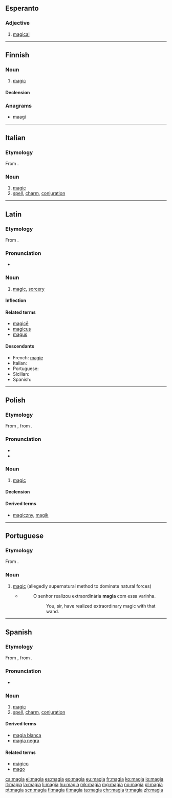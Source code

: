 {{also|màgia}}
==Esperanto==

===Adjective===
{{eo-adj}}

# [[magical]]

----

==Finnish==

===Noun===
{{fi-noun}}

# [[magic]]

====Declension====
{{fi-decl-kulkija|magi|a}}

===Anagrams===
* [[maagi#Finnish|maagi]]

----

==Italian==

===Etymology===
From {{etyl|la|it}} {{term|magia|lang=la}}.

===Noun===
{{it-noun|f|magie}}

# [[magic]]
# [[spell]], [[charm]], [[conjuration]]

----

==Latin==

===Etymology===
From {{etyl|grc|la}} {{term|μαγεία|tr=mageia|sc=Grek|lang=grc}}.

===Pronunciation===
* {{a|Classical}} {{IPA|/maˈɡiː.a/|lang=la}}

===Noun===
{{la-noun|magīa|magiae|magīae|f|first}}

# [[magic]], [[sorcery]]

====Inflection====
{{la-decl-1st|magī}}

====Related terms====
* [[magice#Latin|magicē]]
* [[magicus]]
* [[magus]]

====Descendants====
* French: [[magie]]
* Italian: {{l|it|magia}}
* Portuguese: {{l|pt|magia}}
* Sicilian: {{l|scn|maggìa}}
* Spanish: {{l|es|magia}}

----

==Polish==

===Etymology===
From {{etyl|la|pl}} {{term|magia|lang=la}}, from {{etyl|grc|-}} {{term|μαγεία|tr=mageia|sc=Grek|lang=grc}}.

===Pronunciation===
* {{IPA|[ˈmaɟja]|lang=pl}}
* {{audio|Pl-magia.ogg|Audio|lang=pl}}

===Noun===
{{pl-noun|f}}

# [[magic]]

====Declension====
{{pl-decl-noun
|magia|magie
|magii|magii/magij
|magii|magiom
|magię|magie
|magią|magiami
|magii|magiach
|magio|magie
}}

====Derived terms====
* [[magiczny]], [[magik]]

----

==Portuguese==

===Etymology===
From {{etyl|la|pt}} {{term|magia|lang=la}}.

===Noun===
{{pt-noun|f}}

# [[magic]] (allegedly supernatural method to dominate natural forces)
#* {{RQ:Harry Potter|7|pt-BR|page=508}}
#*: O senhor realizou extraordinária '''magia''' com essa varinha.
#*:: You, sir, have realized extraordinary magic with that wand.

----

==Spanish==
{{wikipedia|lang=es}}
===Etymology===
From {{etyl|la|es}} {{m|la|magīa}}, from {{etyl|grc|es}} {{term|μαγεία|tr=mageia|lang=grc}}.

===Pronunciation===
* {{IPA|/ˈma.xja/|lang=es}}

===Noun===
{{es-noun|f}}

# [[magic]]
# [[spell]], [[charm]], [[conjuration]]

====Derived terms====
* [[magia blanca]] {{g|f}}
* [[magia negra]] {{g|f}}

====Related terms====
* [[mágico]]
* [[mago]]

[[ca:magia]]
[[el:magia]]
[[es:magia]]
[[eo:magia]]
[[eu:magia]]
[[fr:magia]]
[[ko:magia]]
[[io:magia]]
[[it:magia]]
[[la:magia]]
[[li:magia]]
[[hu:magia]]
[[mk:magia]]
[[mg:magia]]
[[no:magia]]
[[pl:magia]]
[[pt:magia]]
[[scn:magia]]
[[fi:magia]]
[[tl:magia]]
[[ta:magia]]
[[chr:magia]]
[[tr:magia]]
[[zh:magia]]